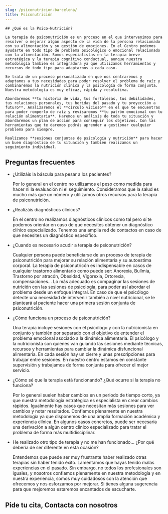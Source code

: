 ```yaml
---
slug: /psiconutricion-barcelona/
title: Psiconutrición
---
```



<div class="flex gap-x-8 flex-wrap lg:flex-nowrap items-center">
  <ServicioCard type="psiconutricion" />
  <div>

    ## ¿Qué es la Psico-Nutrición?

    La terapia de psiconutrición es un proceso en el que intervenimos para resolver o mejorar algún aspecto de la vida de la persona relacionado con su alimentación y su gestión de emociones. En el Centro podemos ayudarte en todo tipo de problema psicológico o emocional relacionado con la alimentación. Somos especialistas en la terapia breve estratégica y la terapia cognitivo conductual, aunque nuestra metodología también es integradora ya que utilizamos herramientas y recursos de todo tipo para adaptarnos a cada caso.

    Se trata de un proceso personalizado en que nos centraremos y adaptamos a tus necesidades para poder resolver el problema de raíz y combinaremos la nutrición clínica y la psicología de forma conjunta. Nuestra metodología es muy eficaz, rápida y resolutiva.

    Abordaremos **tu historia de vida, tus fortalezas, tus debilidades, tus relaciones personales, tus heridas del pasado y tu proyección a futuro**. Analizaremos el **círculo vicioso** en el que te encuentras para poder romperlo de raíz y revisaremos **tu patrón emocional con tu relación alimentaria**. Haremos un análisis de toda tu situación y abordaremos un plan de acción para conseguir los objetivos. Con las herramientas que te daremos podrás aprender a gestionar cualquier problema para siempre.

    Realizamos **sesiones conjuntas de psicología y nutrición** para hacer un buen diagnóstico de tu situación y también realizamos un seguimiento individual.

  </div>
</div>

<ComoEsLaTerapia tipo="psiconutricion" />
<Problemas tipo="psiconutricion" />
<Valores />
<Reviews />

## Preguntas frecuentes

<FAQ>

- ¿Utilizáis la báscula para pesar a los pacientes?

  Por lo general en el centro no utilizamos el peso como medida para hacer ni la evaluación ni el seguimiento. Consideramos que la salud es mucho más que un número y utilizamos otros recursos para la terapia de psiconutrición.

- ¿Realizáis diagnósticos clínicos?

  En el centro no realizamos diagnósticos clínicos como tal pero sí te podemos orientar en caso de que necesites obtener un diagnóstico clínico especializado. Tenemos una amplia red de contactos en caso de que necesites un diagnóstico específico.

- ¿Cuando es necesario acudir a terapia de psiconutrición?

  Cualquier persona puede beneficiarse de un proceso de terapia de psiconutrición para mejorar su relación alimentaria y su autoestima corporal. La terapia de psiconutricón es indispensable en casos de cualquier trastorno alimentario como puede ser: Anorexia, Bulímia, Trastorno por atracón, Obesidad, Vigorexia, Ortorexia, compensaciones... Lo más adecuado es compaginar las sesiones de nutrición con las sesiones de psicología, para poder así abordar el problema desde un enfoque integral. En caso de que el psicólogo detecte una necesidad de intervenir también a nivel nutricional, se le planteará al paciente hacer una primera sesión conjunta de psiconutrición.

- ¿Cómo funciona un proceso de psiconutrición?

  Una terapia incluye sesiones con el psicólogo y con la nutricionista en conjunto y también por separado con el objetivo de entender el problema emocional asociado a la dinámica alimentaria. El psicólogo y la nutricionista son quienes van guiando las sesiones mediante técnicas, recursos y herramientas para cambiar la dinámica disfuncional alimentaria. En cada sesión hay un cierre y unas prescripciones para trabajar entre sesiones. En nuestro centro estamos en constante supervisión y trabajamos de forma conjunta para ofrecer el mejor servicio.

- ¿Cómo sé que la terapia está funcionando? ¿Qué ocurre si la terapia no funciona?

  Por lo general suelen haber cambios en un periodo de tiempo corto, ya que nuestra metodología estratégica es especialista en crear cambios rápidos. Igualmente hay casos que necesitan más sesiones para ver cambios y notar resultados. Confiamos plenamente en nuestra metodología ya que disponemos de una amplia formación académica y experiencia clínica. En algunos casos concretos, puede ser necesaria una derivación a algún centro clínico especializado para tratar el problema de forma más multidisciplinar.

- He realizado otro tipo de terapia y no me han funcionado... ¿Por qué debería de ser diferente en esta ocasión?

  Entendemos que puede ser muy frustrante haber realizado otras terapias sin haber tenido éxito. Lamentamos que hayas tenido malas experiencias en el pasado. Sin embargo, no todos los profesionales son iguales, y nosotros confiamos plenamente en nuestra metodología y en nuestra experiencia, somos muy cuidadosos con la atención que ofrecemos y nos esforzamos por mejorar. Si tienes alguna sugerencia para que mejoremos estaremos encantados de escucharte.

</FAQ>

<h2>Pide tu cita, Contacta con nosotros</h2>
<ContactForm />
